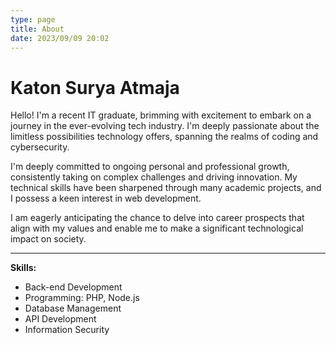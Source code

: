 ```yaml
---
type: page
title: About
date: 2023/09/09 20:02
---
```


# Katon Surya Atmaja

Hello! I'm a recent IT graduate, brimming with excitement to embark
on a journey in the ever-evolving tech industry. I'm deeply passionate
about the limitless possibilities technology offers, spanning the
realms of coding and cybersecurity.

I'm deeply committed to ongoing personal and professional growth,
consistently taking on complex challenges and driving innovation. My
technical skills have been sharpened through many academic
projects, and I possess a keen interest in web development.

I am eagerly anticipating the chance
to delve into career prospects that align with my values and enable
me to make a significant technological impact on society.

---

**Skills:**

- Back-end Development
- Programming: PHP, Node.js
- Database Management
- API Development
- Information Security
